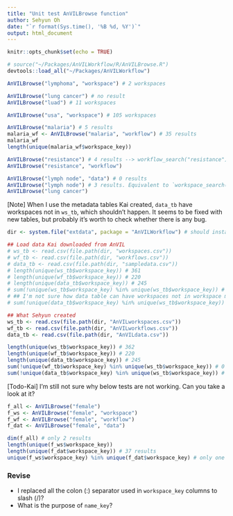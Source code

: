 ```yaml
---
title: "Unit test AnVILBrowse function"
author: Sehyun Oh
date: "`r format(Sys.time(), '%B %d, %Y')`"
output: html_document
---
```


```r
knitr::opts_chunk$set(echo = TRUE)
```

```r
# source("~/Packages/AnVILWorkflow/R/AnVILBrowse.R")
devtools::load_all("~/Packages/AnVILWorkflow")
```

```r
AnVILBrowse("lymphoma", "workspace") # 2 workspaces

AnVILBrowse("lung cancer") # no result
AnVILBrowse("luad") # 11 workspaces

AnVILBrowse("usa", "workspace") # 105 workspaces
```

```r
AnVILBrowse("malaria") # 5 results
malaria_wf <- AnVILBrowse("malaria", "workflow") # 35 results
malaria_wf
length(unique(malaria_wf$workspace_key))

AnVILBrowse("resistance") # 4 results --> workflow_search("resistance") returns 25 results
AnVILBrowse("resistance", "workflow")
```

```r
AnVILBrowse("lymph node", "data") # 0 results
AnVILBrowse("lymph node") # 3 results. Equivalent to `workspace_search("lymph node")`
AnVILBrowse("lung cancer")
```


[Note] When I use the metadata tables Kai created, `data_tb` have workspaces 
not in `ws_tb`, which shouldn't happen. It seems to be fixed with new tables,
but probably it's worth to check whether there is any bug.

```r
dir <- system.file("extdata", package = "AnVILWorkflow") # should install the AnVILBrowse branch

## Load data Kai downloaded from AnVIL
# ws_tb <- read.csv(file.path(dir, "workspaces.csv"))
# wf_tb <- read.csv(file.path(dir, "workflows.csv"))
# data_tb <- read.csv(file.path(dir, "sampledata.csv"))
# length(unique(ws_tb$workspace_key)) # 361
# length(unique(wf_tb$workspace_key)) # 220
# length(unique(data_tb$workspace_key)) # 245
# sum(!unique(ws_tb$workspace_key) %in% unique(ws_tb$workspace_key)) # 0 
# ## I'm not sure how data table can have workspaces not in workspace metadata
# sum(!unique(data_tb$workspace_key) %in% unique(ws_tb$workspace_key)) # 15

## What Sehyun created
ws_tb <- read.csv(file.path(dir, "AnVILworkspaces.csv"))
wf_tb <- read.csv(file.path(dir, "AnVILworkflows.csv"))
data_tb <- read.csv(file.path(dir, "AnVILdata.csv"))

length(unique(ws_tb$workspace_key)) # 362
length(unique(wf_tb$workspace_key)) # 220
length(unique(data_tb$workspace_key)) # 245
sum(!unique(wf_tb$workspace_key) %in% unique(ws_tb$workspace_key)) # 0 
sum(!unique(data_tb$workspace_key) %in% unique(ws_tb$workspace_key)) # 0
```

[Todo-Kai] I'm still not sure why below tests are not working. Can you take a look at it?
```r
f_all <- AnVILBrowse("female")
f_ws <- AnVILBrowse("female", "workspace")
f_wf <- AnVILBrowse("female", "workflow")
f_dat <- AnVILBrowse("female", "data")

dim(f_all) # only 2 results
length(unique(f_ws$workspace_key))
length(unique(f_dat$workspace_key)) # 37 results
unique(f_ws$workspace_key) %in% unique(f_dat$workspace_key) # only one shared between f_ws and f_dat tables
```



### Revise
+ I replaced all the colon (:) separator used in `workspace_key` columns to slash (/)? 
+ What is the purpose of `name_key`?
